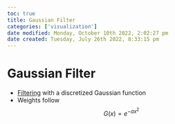 ```yaml
---
toc: true
title: Gaussian Filter
categories: ['visualization']
date modified: Monday, October 10th 2022, 2:02:27 pm
date created: Tuesday, July 26th 2022, 8:33:15 pm
---
```


# Gaussian Filter
- [Filtering](Filtering.qmd) with a discretized Gaussian function
- Weights follow $$G(x) = e^{-ax^{2}}$$



